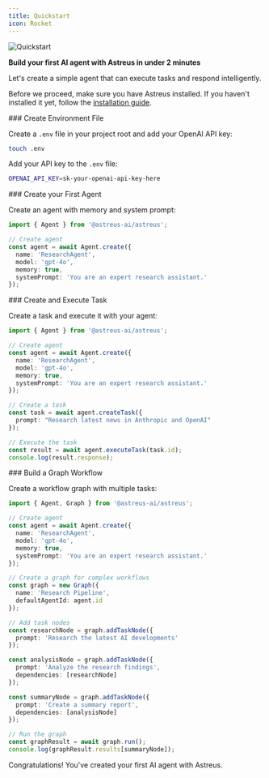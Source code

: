 ```yaml
---
title: Quickstart
icon: Rocket
---
```


![Quickstart](/docs/quickstart.webp)


**Build your first AI agent with Astreus in under 2 minutes**

Let's create a simple agent that can execute tasks and respond intelligently.

Before we proceed, make sure you have Astreus installed. If you haven't installed it yet, follow the [installation guide](/docs/framework/install).

<Steps>

<Step>
### Create Environment File

Create a `.env` file in your project root and add your OpenAI API key:

```bash
touch .env
```

Add your API key to the `.env` file:

```bash
OPENAI_API_KEY=sk-your-openai-api-key-here
```
</Step>

<Step>
### Create your First Agent

Create an agent with memory and system prompt:

```typescript
import { Agent } from '@astreus-ai/astreus';

// Create agent
const agent = await Agent.create({
  name: 'ResearchAgent',
  model: 'gpt-4o',
  memory: true,
  systemPrompt: 'You are an expert research assistant.'
});
```
</Step>

<Step>
### Create and Execute Task

Create a task and execute it with your agent:

```typescript
import { Agent } from '@astreus-ai/astreus';

// Create agent
const agent = await Agent.create({
  name: 'ResearchAgent',
  model: 'gpt-4o',
  memory: true,
  systemPrompt: 'You are an expert research assistant.'
});

// Create a task
const task = await agent.createTask({
  prompt: "Research latest news in Anthropic and OpenAI"
});

// Execute the task
const result = await agent.executeTask(task.id);
console.log(result.response);
```
</Step>

<Step>
### Build a Graph Workflow

Create a workflow graph with multiple tasks:

```typescript
import { Agent, Graph } from '@astreus-ai/astreus';

// Create agent
const agent = await Agent.create({
  name: 'ResearchAgent',
  model: 'gpt-4o',
  memory: true,
  systemPrompt: 'You are an expert research assistant.'
});

// Create a graph for complex workflows
const graph = new Graph({
  name: 'Research Pipeline',
  defaultAgentId: agent.id
});

// Add task nodes
const researchNode = graph.addTaskNode({
  prompt: 'Research the latest AI developments'
});

const analysisNode = graph.addTaskNode({
  prompt: 'Analyze the research findings',
  dependencies: [researchNode]
});

const summaryNode = graph.addTaskNode({
  prompt: 'Create a summary report',
  dependencies: [analysisNode]
});

// Run the graph
const graphResult = await graph.run();
console.log(graphResult.results[summaryNode]);
```
</Step>

</Steps>

Congratulations! You've created your first AI agent with Astreus.
